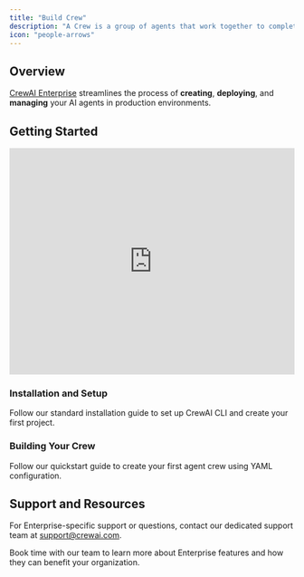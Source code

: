 ```yaml
---
title: "Build Crew"
description: "A Crew is a group of agents that work together to complete a task."
icon: "people-arrows"
---
```


## Overview

[CrewAI Enterprise](https://app.crewai.com) streamlines the process of **creating**, **deploying**, and **managing** your AI agents in production environments.

## Getting Started

<iframe 
    width="100%"
    height="400"
    src="https://www.youtube.com/embed/-kSOTtYzgEw"
    title="Building Crews with CrewAI CLI" 
    frameborder="0"
    style={{ borderRadius: '10px' }}
    allow="accelerometer; autoplay; clipboard-write; encrypted-media; gyroscope; picture-in-picture"
    allowfullscreen
></iframe>

### Installation and Setup

<Card title="Follow Standard Installation" icon="wrench" href="/installation">
  Follow our standard installation guide to set up CrewAI CLI and create your first project.
</Card>

### Building Your Crew

<Card title="Quickstart Tutorial" icon="rocket" href="/quickstart">
  Follow our quickstart guide to create your first agent crew using YAML configuration.
</Card>

## Support and Resources

For Enterprise-specific support or questions, contact our dedicated support team at [support@crewai.com](mailto:support@crewai.com).


<Card title="Schedule a Demo" icon="calendar" href="mailto:support@crewai.com">
  Book time with our team to learn more about Enterprise features and how they can benefit your organization.
</Card>